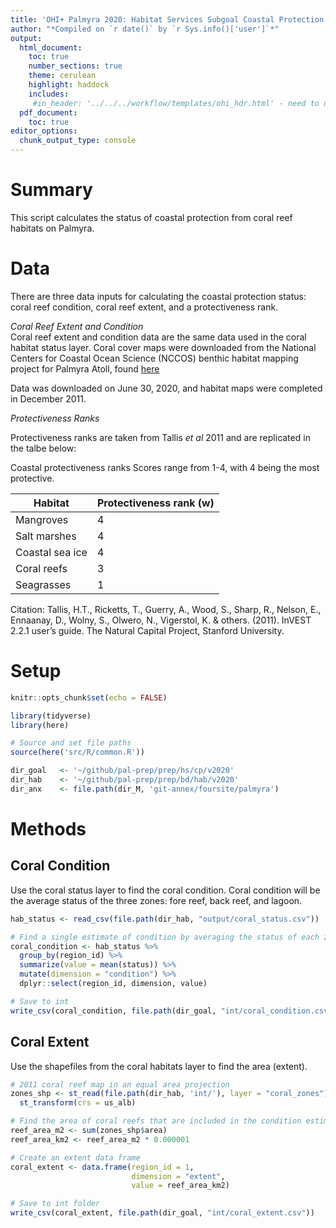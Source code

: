```yaml
---
title: 'OHI+ Palmyra 2020: Habitat Services Subgoal Coastal Protection'
author: "*Compiled on `r date()` by `r Sys.info()['user']`*"
output: 
  html_document:
    toc: true
    number_sections: true
    theme: cerulean
    highlight: haddock
    includes: 
     #in_header: '../../../workflow/templates/ohi_hdr.html' - need to update this
  pdf_document:
    toc: true
editor_options: 
  chunk_output_type: console
---
```


# Summary 

This script calculates the status of coastal protection from coral reef habitats on Palmyra.  

# Data 

There are three data inputs for calculating the coastal protection status: coral reef condition, coral reef extent, and a protectiveness rank.  

*Coral Reef Extent and Condition*   
Coral reef extent and condition data are the same data used in the coral habitat status layer. Coral cover maps were downloaded from the National Centers for Coastal Ocean Science (NCCOS) benthic habitat mapping project for Palmyra Atoll, found [here](https://products.coastalscience.noaa.gov/collections/benthic/e58palmyra/#horizontalTab3)   

Data was downloaded on June 30, 2020, and habitat maps were completed in December 2011.   

*Protectiveness Ranks*   

Protectiveness ranks are taken from Tallis *et al* 2011 and are replicated in the talbe below:    

Coastal protectiveness ranks Scores range from 1-4, with 4 being the most protective.

| Habitat         |	Protectiveness rank (w) |
|-----------------|-------------------------|
| Mangroves	      | 4                       |
| Salt marshes	  | 4                       |
| Coastal sea ice |	4                       |
| Coral reefs     |	3                       |
| Seagrasses	    | 1                       |

Citation: Tallis, H.T., Ricketts, T., Guerry, A., Wood, S., Sharp, R., Nelson, E., Ennaanay, D., Wolny, S., Olwero, N., Vigerstol, K. & others. (2011). InVEST 2.2.1 user’s guide. The Natural Capital Project, Stanford University.   

# Setup 


```r
knitr::opts_chunk$set(echo = FALSE)

library(tidyverse)
library(here)

# Source and set file paths
source(here('src/R/common.R'))

dir_goal   <- '~/github/pal-prep/prep/hs/cp/v2020' 
dir_hab    <- '~/github/pal-prep/prep/bd/hab/v2020'
dir_anx    <- file.path(dir_M, 'git-annex/foursite/palmyra')
```


# Methods 

## Coral Condition

Use the coral status layer to find the coral condition. Coral condition will be the average status of the three zones: fore reef, back reef, and lagoon.   

```r

hab_status <- read_csv(file.path(dir_hab, "output/coral_status.csv"))

# Find a single estimate of condition by averaging the status of each zone 
coral_condition <- hab_status %>% 
  group_by(region_id) %>% 
  summarize(value = mean(status)) %>% 
  mutate(dimension = "condition") %>% 
  dplyr::select(region_id, dimension, value)

# Save to int 
write_csv(coral_condition, file.path(dir_goal, "int/coral_condition.csv"))
```

## Coral Extent 

Use the shapefiles from the coral habitats layer to find the area (extent).   

```r

# 2011 coral reef map in an equal area projection
zones_shp <- st_read(file.path(dir_hab, 'int/'), layer = "coral_zones") %>% 
  st_transform(crs = us_alb)

# Find the area of coral reefs that are included in the condition estimate
reef_area_m2 <- sum(zones_shp$area) 
reef_area_km2 <- reef_area_m2 * 0.000001

# Create an extent data frame 
coral_extent <- data.frame(region_id = 1, 
                           dimension = "extent",
                           value = reef_area_km2) 

# Save to int folder
write_csv(coral_extent, file.path(dir_goal, "int/coral_extent.csv"))
```

